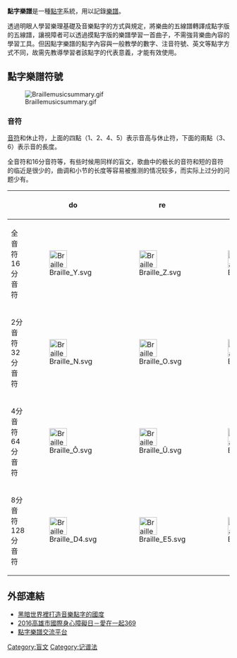 
'''點字樂譜'''是一種[[點字|點字]]系統，用以記錄[[樂譜|樂譜]]。

透過明眼人學習樂理基礎及音樂點字的方式與規定，將樂曲的五線譜轉譯成點字版的五線譜，讓視障者可以透過摸點字版的樂譜學習一首曲子，不需強背樂曲內容的學習工具。但因點字樂譜的點字內容與一般教學的數字、注音符號、英文等點字方式不同，故需先教導學習者該點字的代表意義，才能有效使用。

== 點字樂譜符號 ==


[[File:Braillemusicsummary.gif|thumb]]

=== 音符 ===

[[音符|音符]]和休止符，上面的四點（1、2、4、5）表示音高与休止符，下面的兩點（3、6）表示音的長度。

全音符和16分音符等，有些时候用同样的盲文，歌曲中的极长的音符和短的音符的临近是很少的，曲调和小节的长度等容易被推测的情况较多，而实际上过分的问题少有。
{| class="wikitable"
|-
! ||do||re||mi||fa||so||la||ti||休止符
|-
! 全音符<br />16分音符
| [[Image:Braille_Y.svg|40px]]
| [[Image:Braille_Z.svg|40px]]
| [[Image:Braille_AND.svg|40px]]
| [[Image:Braille_É.svg|40px]]
| [[Image:Braille_À.svg|40px]]
| [[Image:Braille_È.svg|40px]]
| [[Image:Braille_Ù.svg|40px]]
| [[Image:Braille_M.svg|40px]]
|-
! 2分音符<br />32分音符
| [[Image:Braille_N.svg|40px]]
| [[Image:Braille_O.svg|40px]]
| [[Image:Braille_P.svg|40px]]
| [[Image:Braille_Q.svg|40px]]
| [[Image:Braille_R.svg|40px]]
| [[Image:Braille_S.svg|40px]]
| [[Image:Braille_T.svg|40px]]
| [[Image:Braille_U.svg|40px]]
|-
! 4分音符<br />64分音符
| [[Image:Braille_Ô.svg|40px]]
| [[Image:Braille_Û.svg|40px]]
| [[Image:Braille_Ë.svg|40px]]
| [[Image:Braille_Ï.svg|40px]]
| [[Image:Braille_Ü.svg|40px]]
| [[Image:Braille_Ö.svg|40px]]
| [[Image:Braille_W.svg|40px]]
| [[Image:Braille_V.svg|40px]]
|-
! 8分音符<br />128分音符
| [[Image:Braille_D4.svg|40px]]
| [[Image:Braille_E5.svg|40px]]
| [[Image:Braille_F6.svg|40px]]
| [[Image:Braille_G7.svg|40px]]
| [[Image:Braille_H8.svg|40px]]
| [[Image:Braille_I9.svg|40px]]
| [[Image:Braille_J0.svg|40px]]
| [[Image:Braille_X.svg|40px]]
|}

== 外部連結 ==
* [https://examplewordpresscom46385.wordpress.com/ 黑暗世界裡打造音樂點字的國度]
* [https://www.youtube.com/watch?v=dkJJMfhOZfE 2016高雄市國際身心障礙日－愛在一起369]
* [http://brlmusic.forblind.org.tw/ 點字樂譜交流平台]
{{Authority control}}
[[Category:盲文|Category:盲文]]
[[Category:记谱法|Category:记谱法]]